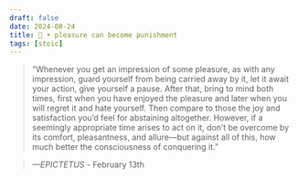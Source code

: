 ```yaml
---
draft: false 
date: 2024-08-24
title: 🗿 • pleasure can become punishment
tags: [stoic]
---
```


>  “Whenever you get an impression of some pleasure, as with any impression, guard yourself from being carried away by it, let it await your action, give yourself a pause. After that, bring to mind both times, first when you have enjoyed the pleasure and later when you will regret it and hate yourself. Then compare to those the joy and satisfaction you’d feel for abstaining altogether. However, if a seemingly appropriate time arises to act on it, don’t be overcome by its comfort, pleasantness, and allure—but against all of this, how much better the consciousness of conquering it.”

> *—EPICTETUS* - February 13th